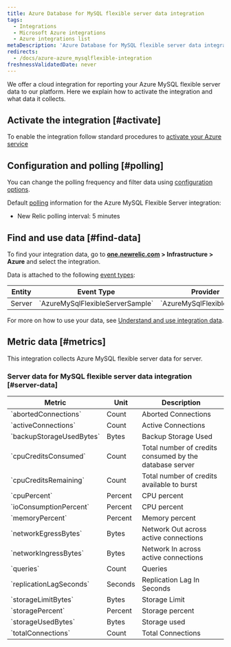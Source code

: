 ```yaml
---
title: Azure Database for MySQL flexible server data integration
tags:
  - Integrations
  - Microsoft Azure integrations
  - Azure integrations list
metaDescription: 'Azure Database for MySQL flexible server data integration: how to install it, configure it, and understand the data it reports.'
redirects:
  - /docs/azure-azure_mysqlflexible-integration
freshnessValidatedDate: never
---
```


We offer a cloud integration for reporting your Azure MySQL flexible server data to our platform. Here we explain how to activate the integration and what data it collects.

## Activate the integration [#activate]

To enable the integration follow standard procedures to [activate your Azure service](/docs/infrastructure/microsoft-azure-integrations/getting-started/activate-azure-integrations)

## Configuration and polling [#polling]

You can change the polling frequency and filter data using [configuration options](/docs/integrations/new-relic-integrations/getting-started/configure-polling-frequency-data-collection-cloud-integrations).

Default [polling](/docs/infrastructure/microsoft-azure-integrations/getting-started/azure-integration-polling) information for the Azure MySQL Flexible Server integration:

* New Relic polling interval: 5 minutes

## Find and use data [#find-data]

To find your integration data, go to <DNT>**[one.newrelic.com](https://one.newrelic.com/ "Link opens in a new window.") > Infrastructure > Azure**</DNT> and select the integration.

Data is attached to the following [event types](/docs/data-apis/understand-data/new-relic-data-types/#event-data):

<table>
    <thead>
        <tr>
            <th>Entity</th>
            <th>Event Type</th>
            <th>Provider</th>
        </tr>
    </thead>
    <tbody>
        <tr>
            <td>Server</td>
            <td>`AzureMySqlFlexibleServerSample`</td>
            <td>`AzureMySqlFlexibleServer`</td>
        </tr>
    </tbody>
</table>

For more on how to use your data, see [Understand and use integration data](/docs/infrastructure/integrations/find-use-infrastructure-integration-data).

## Metric data [#metrics]

This integration collects Azure MySQL flexible server data for server.

### Server data for MySQL flexible server data integration [#server-data]

<table>
    <thead>
        <tr>
            <th>Metric</th>
            <th>Unit</th>
            <th>Description</th>
        </tr>
    </thead>
    <tbody>
        <tr>
            <td>`abortedConnections`</td>
            <td>Count</td>
            <td>Aborted Connections</td>
        </tr>
        <tr>
            <td>`activeConnections`</td>
            <td>Count</td>
            <td>Active Connections</td>
        </tr>
        <tr>
            <td>`backupStorageUsedBytes`</td>
            <td>Bytes</td>
            <td>Backup Storage Used</td>
        </tr>
        <tr>
            <td>`cpuCreditsConsumed`</td>
            <td>Count</td>
            <td>Total number of credits consumed by the database server</td>
        </tr>
        <tr>
            <td>`cpuCreditsRemaining`</td>
            <td>Count</td>
            <td>Total number of credits available to burst</td>
        </tr>
        <tr>
            <td>`cpuPercent`</td>
            <td>Percent</td>
            <td>CPU percent</td>
        </tr>
        <tr>
            <td>`ioConsumptionPercent`</td>
            <td>Percent</td>
            <td>CPU percent</td>
        </tr>
        <tr>
            <td>`memoryPercent`</td>
            <td>Percent</td>
            <td>Memory percent</td>
        </tr>
        <tr>
            <td>`networkEgressBytes`</td>
            <td>Bytes</td>
            <td>Network Out across active connections</td>
        </tr>
        <tr>
            <td>`networkIngressBytes`</td>
            <td>Bytes</td>
            <td>Network In across active connections</td>
        </tr>
        <tr>
            <td>`queries`</td>
            <td>Count</td>
            <td>Queries</td>
        </tr>
        <tr>
            <td>`replicationLagSeconds`</td>
            <td>Seconds</td>
            <td>Replication Lag In Seconds</td>
        </tr>
        <tr>
            <td>`storageLimitBytes`</td>
            <td>Bytes</td>
            <td>Storage Limit</td>
        </tr>
        <tr>
            <td>`storagePercent`</td>
            <td>Percent</td>
            <td>Storage percent</td>
        </tr>
        <tr>
            <td>`storageUsedBytes`</td>
            <td>Bytes</td>
            <td>Storage used</td>
        </tr>
        <tr>
            <td>`totalConnections`</td>
            <td>Count</td>
            <td>Total Connections</td>
        </tr>
    </tbody>
</table>
